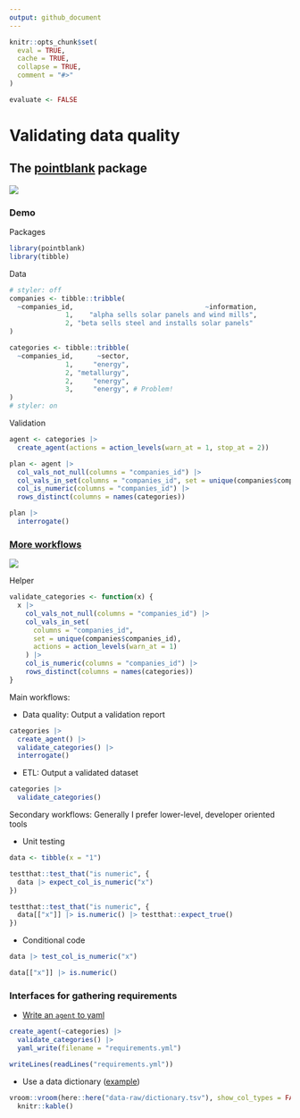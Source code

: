 ```yaml
---
output: github_document
---
```


```r
knitr::opts_chunk$set(
  eval = TRUE,
  cache = TRUE,
  collapse = TRUE,
  comment = "#>"
)

evaluate <- FALSE
```

# Validating data quality

## The [pointblank](https://rich-iannone.github.io/pointblank/) package

![](data-validation-workflow.png)

### Demo

Packages

```r
library(pointblank)
library(tibble)
```

Data

```r
# styler: off
companies <- tibble::tribble(
  ~companies_id,                                 ~information,
              1,    "alpha sells solar panels and wind mills",
              2, "beta sells steel and installs solar panels"
)

categories <- tibble::tribble(
  ~companies_id,      ~sector,
              1,     "energy",
              2, "metallurgy",
              2,     "energy",
              3,     "energy", # Problem!
)
# styler: on
```

Validation

```r
agent <- categories |>
  create_agent(actions = action_levels(warn_at = 1, stop_at = 2))

plan <- agent |>
  col_vals_not_null(columns = "companies_id") |>
  col_vals_in_set(columns = "companies_id", set = unique(companies$companies_id)) |>
  col_is_numeric(columns = "companies_id") |>
  rows_distinct(columns = names(categories))

plan |>
  interrogate()
```

### [More workflows](https://rich-iannone.github.io/pointblank/articles/validation_workflows.html)

![](all-workflows.png)

Helper

```r
validate_categories <- function(x) {
  x |>
    col_vals_not_null(columns = "companies_id") |>
    col_vals_in_set(
      columns = "companies_id", 
      set = unique(companies$companies_id),
      actions = action_levels(warn_at = 1)
    ) |>
    col_is_numeric(columns = "companies_id") |>
    rows_distinct(columns = names(categories))
}
```

Main workflows:

* Data quality: Output a validation report

```r
categories |> 
  create_agent() |> 
  validate_categories() |> 
  interrogate()
```

* ETL: Output a validated dataset

```r
categories |> 
  validate_categories()
```

Secondary workflows: Generally I prefer lower-level, developer oriented tools

* Unit testing

```r
data <- tibble(x = "1")

testthat::test_that("is numeric", {
  data |> expect_col_is_numeric("x")
})

testthat::test_that("is numeric", {
  data[["x"]] |> is.numeric() |> testthat::expect_true()
})
```

* Conditional code

```r
data |> test_col_is_numeric("x")

data[["x"]] |> is.numeric()
```

### Interfaces for gathering requirements

* [Write an `agent` to yaml](https://rich-iannone.github.io/pointblank/reference/yaml_write.html#writing-an-agent-object-to-a-yaml-file)

```r
create_agent(~categories) |> 
  validate_categories() |> 
  yaml_write(filename = "requirements.yml")
```

```r
writeLines(readLines("requirements.yml"))
```

* Use a data dictionary ([example](https://docs.google.com/spreadsheets/d/1WWuwgZXFg2EfnfwBB6oR4JNhykYmRq8kmEoIVsYhafA/edit#gid=1425673786))

```r
vroom::vroom(here::here("data-raw/dictionary.tsv"), show_col_types = FALSE) |> 
  knitr::kable()
```

